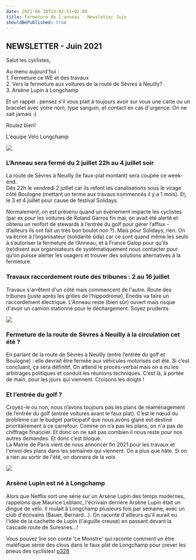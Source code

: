 ```yaml
---
date: 2021-06-30T14:02:51+02:00
title: Fermeture de l'anneau - Newsletter Juin
shouldBePublished: true
---
```


## NEWSLETTER - Juin 2021

Salut les cyclistes,

Au menu aujourd'hui :  
1\. Fermeture ce WE et des travaux  
2\. Vers la fermeture aux voitures de la route de Sèvres à Neuilly?  
3\. Arsène Lupin à Longchamp

Et un rappel : pensez s'il vous plait à toujours avoir sur vous une carte ou un bracelet avec votre nom, type sanguin, et contact en cas d'urgence. On ne sait jamais :(

Roulez bien!

L'équipe Vélo Longchamp

<Img src="unnamed-1.jpg" width={500} />

### L’Anneau sera fermé du 2 juillet 22h au 4 juillet soir

La route de Sèvres à Neuilly (le faux-plat montant) sera coupée ce week-end.  
Dès 22h le vendredi 2 juillet car ils refont les canalisations sous le virage côté Boulogne (mettant un terme aux travaux commencés il y a 1 mois). Et, le 3 et 4 juillet pour cause de festival Solidays.

Normalement, on est prévenu quand un évènement impacte les cyclistes (par ex pour les voitures de Roland Garros fin mai, on avait été alerté et obtenu un renfort de stewards à l’entrée du golf pour gérer l’afflux - d’ailleurs ils ont fait un très bon boulot non ?). Mais pour Solidays, rien. On va écrire à l’organisateur (solidarité sida) car ce sont quand même les seuls à s’autoriser la fermeture de l’Anneau, et à France Galop pour qu'ils (re)disent aux organisateurs de systématiquement nous contacter pour qu’on puisse alerter les usagers et trouver des solutions alternatives à la fermeture.

### Travaux raccordement route des tribunes : 2 au 16 juillet

Travaux s'arrêtent d'un côté mais commencent de l'autre. Route des tribunes (juste après les grilles de l'hippodrome), Enedis va faire un raccordement électrique. L'Anneau reste (bien sûr) ouvert mais risque d'avoir un camion stationné pour le déchargement. Soyez prudents

<Img src="unnamed.png" />

### Fermeture de la route de Sèvres à Neuilly à la circulation cet été ?

En parlant de la route de Sèvres à Neuilly (entre l’entrée du golf et Boulogne) : elle devrait être fermée aux véhicules motorisés cet été. Si c’est concluant, ça sera définitif. On attend le procès-verbal mais on a eu les arbitrages politiques et conduit les réunions techniques. C’est là, à portée de main, pour les jours qui viennent. Croisons les doigts !

### Et l’entrée du golf ?

Croyez-le ou non, nous n’avons toujours pas les plans de réaménagement de l’entrée du golf (entrée voitures avant le faux plat). C’est le nœud du problème car le budget participatif que nous avons glané est destiné prioritairement à ce carrefour. Comme on n’a pas les plans, on n'a pas de chiffrage financier. Et donc on ne sait pas combien il nous reste pour nos autres demandes. Et donc c’est bloqué.  
La Mairie de Paris vient de nous annoncer fin 2021 pour les travaux et l'envoi des plans dans les semaines qui viennent. On a plus que hâte. Si on a rien au sortir de l'été, on donnera de la voix

<Img src="unnamed-2.jpg" />

### Arsène Lupin est né à Longchamp

Alors que Netflix sort une série sur un Arsène Lupin des temps modernes, rappelons que Maurice Leblanc, l'écrivain derrière Arsène Lupin était un dingue de vélo. Il roulait à Longchamp plusieurs fois par semaine, avec un club d'écrivains (Bauer, Bernard...). On raconte d'ailleurs qu'il aurait eu l'idée de la cachette de Lupin (l'aiguille creuse) en passant devant la cascade route de Suresnes...!

Vous pouvez lire son conte 'Le Monstre' qui raconte comment un être maléfique sème des clous dans le faux plat de Longchamp pour crever les pneus des cyclistes! [p328](https://www.google.fr/books/edition/CONTES_du_Soleil_et_de_la_Pluie_1902_190/EIFcDwAAQBAJ?hl=fr&gbpv=1&dq=maurice+leblanc+longchamp&pg=PA328&printsec=frontcover)
